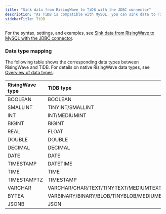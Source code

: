 ```yaml
---
title: "Sink data from RisingWave to TiDB with the JDBC connector"
description: "As TiDB is compatible with MySQL, you can sink data to TiDB the same way you would sink data to MySQL with the JDBC connector."
sidebarTitle: TiDB
---
```


For the syntax, settings, and examples, see [Sink data from RisingWave to MySQL with the JDBC connector](/integrations/destinations/mysql).

### Data type mapping

The following table shows the corresponding data types between RisingWave and TiDB. For details on native RisingWave data types, see [Overview of data types](/sql/data-types/overview).

| RisingWave type | TiDB type                                          |
| :-------------- | :------------------------------------------------- |
| BOOLEAN         | BOOLEAN                                            |
| SMALLINT        | TINYINT/SMALLINT                                   |
| INT             | INT/MEDIUMINT                                      |
| BIGINT          | BIGINT                                             |
| REAL            | FLOAT                                              |
| DOUBLE          | DOUBLE                                             |
| DECIMAL         | DECIMAL                                            |
| DATE            | DATE                                               |
| TIMESTAMP       | DATETIME                                           |
| TIME            | TIME                                               |
| TIMESTAMPTZ     | TIMESTAMP                                          |
| VARCHAR         | VARCHAR/CHAR/TEXT/TINYTEXT/MEDIUMTEXT/LONGTEXT     |
| BYTEA           | VARBINARY/BINARY/BLOB/TINYBLOB/MEDIUMBLOB/LONGBLOB |
| JSONB           | JSON                                               |
